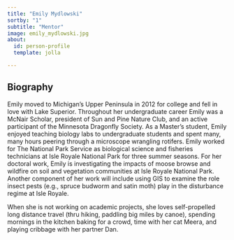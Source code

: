 ```yaml
---
title: "Emily Mydlowski"
sortby: "1"
subtitle: "Mentor"
image: emily_mydlowski.jpg
about:
  id: person-profile
  template: jolla

---
```


:::{#person-profile}
:::

## Biography
Emily moved to Michigan’s Upper Peninsula in 2012 for college and fell in love with Lake Superior. Throughout her undergraduate career Emily was a McNair Scholar, president of Sun and Pine Nature Club, and an active participant of the Minnesota Dragonfly Society. As a Master’s student, Emily enjoyed teaching biology labs to undergraduate students and spent many, many hours peering through a microscope wrangling rotifers. Emily worked for The National Park Service as biological science and fisheries technicians at Isle Royale National Park for three summer seasons. For her doctoral work, Emily is investigating the impacts of moose browse and wildfire on soil and vegetation communities at Isle Royale National Park. Another component of her work will include using GIS to examine the role insect pests (e.g., spruce budworm and satin moth) play in the disturbance regime at Isle Royale. 

When she is not working on academic projects, she loves self-propelled long distance travel (thru hiking, paddling big miles by canoe), spending mornings in the kitchen baking for a crowd, time with her cat Meera, and playing cribbage with her partner Dan.


